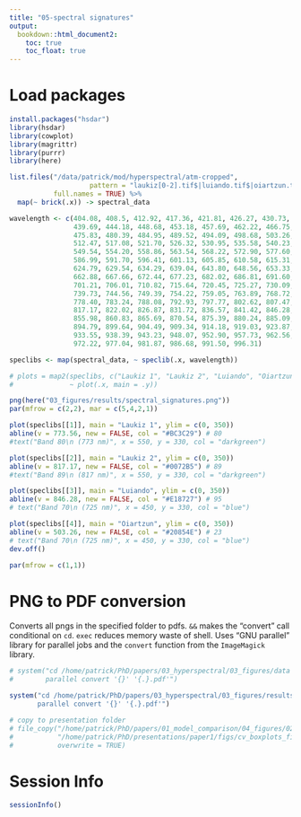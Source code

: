 ```yaml
---
title: "05-spectral signatures"
output: 
  bookdown::html_document2:
    toc: true
    toc_float: true
---
```


# Load packages

```r
install.packages("hsdar")
library(hsdar)
library(cowplot)
library(magrittr)
library(purrr)
library(here)
```

```r
list.files("/data/patrick/mod/hyperspectral/atm-cropped", 
                    pattern = "laukiz[0-2].tif$|luiando.tif$|oiartzun.tif$", 
           full.names = TRUE) %>% 
  map(~ brick(.x)) -> spectral_data
```

```r
wavelength <- c(404.08, 408.5, 412.92, 417.36, 421.81, 426.27, 430.73, 435.20, 
                439.69, 444.18, 448.68, 453.18, 457.69, 462.22, 466.75, 471.29,
                475.83, 480.39, 484.95, 489.52, 494.09, 498.68, 503.26, 507.86,
                512.47, 517.08, 521.70, 526.32, 530.95, 535.58, 540.23, 544.88,
                549.54, 554.20, 558.86, 563.54, 568.22, 572.90, 577.60, 582.29,
                586.99, 591.70, 596.41, 601.13, 605.85, 610.58, 615.31, 620.05,
                624.79, 629.54, 634.29, 639.04, 643.80, 648.56, 653.33, 658.10,
                662.88, 667.66, 672.44, 677.23, 682.02, 686.81, 691.60, 696.40,
                701.21, 706.01, 710.82, 715.64, 720.45, 725.27, 730.09, 734.91,
                739.73, 744.56, 749.39, 754.22, 759.05, 763.89, 768.72, 773.56, 
                778.40, 783.24, 788.08, 792.93, 797.77, 802.62, 807.47, 812.32,
                817.17, 822.02, 826.87, 831.72, 836.57, 841.42, 846.28, 851.13,
                855.98, 860.83, 865.69, 870.54, 875.39, 880.24, 885.09, 889.94,
                894.79, 899.64, 904.49, 909.34, 914.18, 919.03, 923.87, 928.71,
                933.55, 938.39, 943.23, 948.07, 952.90, 957.73, 962.56, 967.39,
                972.22, 977.04, 981.87, 986.68, 991.50, 996.31)
```

```r
speclibs <- map(spectral_data, ~ speclib(.x, wavelength))
```

```r
# plots = map2(speclibs, c("Laukiz 1", "Laukiz 2", "Luiando", "Oiartzun"), 
#              ~ plot(.x, main = .y)) 

png(here("03_figures/results/spectral_signatures.png"))
par(mfrow = c(2,2), mar = c(5,4,2,1))

plot(speclibs[[1]], main = "Laukiz 1", ylim = c(0, 350))
abline(v = 773.56, new = FALSE, col = "#BC3C29") # 80
#text("Band 80\n (773 nm)", x = 550, y = 330, col = "darkgreen")

plot(speclibs[[2]], main = "Laukiz 2", ylim = c(0, 350))
abline(v = 817.17, new = FALSE, col = "#0072B5") # 89
#text("Band 89\n (817 nm)", x = 550, y = 330, col = "darkgreen")

plot(speclibs[[3]], main = "Luiando", ylim = c(0, 350))
abline(v = 846.28, new = FALSE, col = "#E18727") # 95
# text("Band 70\n (725 nm)", x = 450, y = 330, col = "blue")

plot(speclibs[[4]], main = "Oiartzun", ylim = c(0, 350))
abline(v = 503.26, new = FALSE, col = "#20854E") # 23
# text("Band 70\n (725 nm)", x = 450, y = 330, col = "blue")
dev.off()

par(mfrow = c(1,1))
```

# PNG to PDF conversion

Converts all pngs in the specified folder to pdfs. 
`&&` makes the "convert" call conditional on `cd`.
`exec` reduces memory waste of shell.
Uses "GNU parallel" library for parallel jobs and the `convert` function from the `ImageMagick` library.

```r
# system("cd /home/patrick/PhD/papers/03_hyperspectral/03_figures/data && exec ls -1 *.png | 
#        parallel convert '{}' '{.}.pdf'")

system("cd /home/patrick/PhD/papers/03_hyperspectral/03_figures/results/ && exec ls -1 *.png | 
       parallel convert '{}' '{.}.pdf'")

# copy to presentation folder
# file_copy("/home/patrick/PhD/papers/01_model_comparison/04_figures/02_results/cv_boxplots_final.png",
#           "/home/patrick/PhD/presentations/paper1/figs/cv_boxplots_final.png",
#           overwrite = TRUE)
```

# Session Info

```r
sessionInfo()
```

